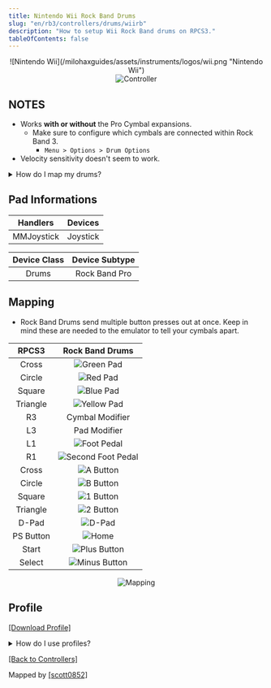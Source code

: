 ```yaml
---
title: Nintendo Wii Rock Band Drums
slug: "en/rb3/controllers/drums/wiirb"
description: "How to setup Wii Rock Band drums on RPCS3."
tableOfContents: false
---
```


<div align="center"> ![Nintendo Wii](/milohaxguides/assets/instruments/logos/wii.png "Nintendo Wii")</div>

<div align="center"><Image src={wiirbdrmscontroller} alt="Controller" /></div>

## NOTES

* Works **with or without** the Pro Cymbal expansions.
	* Make sure to configure which cymbals are connected within Rock Band 3.
		* `Menu > Options > Drum Options`
* Velocity sensitivity doesn't seem to work.

<details>
<summary>How do I map my drums?</summary>
**Click on the Pads icon at the top of RPCS3**.  
<Image src={rpcs3pad} alt="The Pads menu in RPCS3." />

It’s suggested to create a new configuration by clicking `Add Configuration` at the top right of the `Pads` window.  
This is so you can change configuration profiles in case you want to play other games.  
<Image src={rpcs3padprofadd} alt="The top right of RPCS3's Pads window. 'Add Configuration' is being clicked on by the mouse cursor" />
Follow the instructions and/or match the assignments below.  
<Image src={padlegend} alt="The instrument page being used as a as a mapping reference for RPCS3." /></details>

## Pad Informations

| Handlers | Devices |
|:--------:|:-------:|
| MMJoystick | Joystick |

| Device Class | Device Subtype |
|:------------:|:--------------:|
| Drums | Rock Band Pro |

## Mapping

* Rock Band Drums send multiple button presses out at once. Keep in mind these are needed to the emulator to tell your cymbals apart.

| **RPCS3**    | **Rock Band Drums** |
|:--------:|:-------------------:|
| Cross | ![Green Pad](/milohaxguides/assets/instruments/buttons/drums/rb/gp.png "Green Pad") |
| Circle | ![Red Pad](/milohaxguides/assets/instruments/buttons/drums/rb/rp.png "Red Pad") |
| Square | ![Blue Pad](/milohaxguides/assets/instruments/buttons/drums/rb/bp.png "Blue Pad") |
| Triangle | ![Yellow Pad](/milohaxguides/assets/instruments/buttons/drums/rb/yp.png "Yellow Pad") |
| R3 | Cymbal Modifier |
| L3 | Pad Modifier |
| L1 | ![Foot Pedal](/milohaxguides/assets/instruments/buttons/drums/rb/kp.png "Foot Pedal") |
| R1 | ![Second Foot Pedal](/milohaxguides/assets/instruments/buttons/drums/rb/kp.png "Second Foot Pedal") |
| Cross | ![A Button](/milohaxguides/assets/instruments/buttons//wii/a.png "A Button") |
| Circle | ![B Button](/milohaxguides/assets/instruments/buttons//wii/b.png "B Button") |
| Square | ![1 Button](/milohaxguides/assets/instruments/buttons//wii/1.png "1 Button") |
| Triangle | ![2 Button](/milohaxguides/assets/instruments/buttons//wii/2.png "2 Button") |
| D-Pad | ![D-Pad](/milohaxguides/assets/instruments/buttons//wii/dpad.png "D-Pad") |
| PS Button | ![Home](/milohaxguides/assets/instruments/buttons/drums/rb/home.png "Home") |
| Start | ![Plus Button](/milohaxguides/assets/instruments/buttons//wii/plu.png "Plus Button") |
| Select | ![Minus Button](/milohaxguides/assets/instruments/buttons//wii/min.png "Minus Button") |

<div align="center"><Image src={drmswiirbmapping} alt="Mapping" /></div>

## Profile

[[Download Profile]](https://github.com/hmxmilohax/rb3-pc/raw/refs/heads/main/downloads/instrument-repo/Wii%20Rock%20Band%20Drums.7z)

<details>
<summary>How do I use profiles?</summary>

<Aside type="caution">This is not recommended if you're using multiple controllers at once.</Aside>

After downloading the profile,

1. Extract the .7z file.
2. Drag the `input configs` folder into the `configs` folder where you have RPCS3 in.  
><Image src={instrepoinstall} alt="Installing a configuration profile from the Instrument Repo" />

3. After that, you can select the profile in the **“Pads”** menu.  
><Image src={rpcs3padprofile} alt="RPCS3's Gamepad Settings, showing the cursor over a profile." />

Most of the time, these controller profiles should work out of the box. If they don’t, try changing the controller listed in “`Devices`”, next to the “`Refresh`” button until it receives an input. You can edit this while the game is running.
</details>

[[Back to Controllers]](https://rb3pc.milohax.org/ctrls#instrument-list)

Mapped by [[scott0852]](https://twitter.com/scott0852)